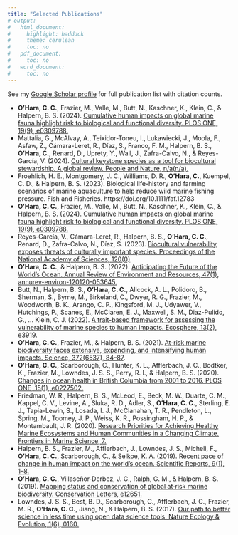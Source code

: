 ```yaml
---
title: "Selected Publications"
# output:
#   html_document:
#     highlight: haddock
#     theme: cerulean
#     toc: no
#   pdf_document:
#     toc: no
#   word_document:
#     toc: no
---
```


See my [Google Scholar profile](https://scholar.google.com/citations?user=W8mU7s8AAAAJ&hl=en) for full publication list with citation counts.

* __O’Hara, C. C.__, Frazier, M., Valle, M., Butt, N., Kaschner, K., Klein, C., & Halpern, B. S. (2024). [Cumulative human impacts on global marine fauna highlight risk to biological and functional diversity. PLOS ONE, 19(9), e0309788.](https://doi.org/10.1371/journal.pone.0309788)
* Mattalia, G., McAlvay, A., Teixidor-Toneu, I., Lukawiecki, J., Moola, F., Asfaw, Z., Cámara-Leret, R., Díaz, S., Franco, F. M., Halpern, B. S., __O’Hara, C.__, Renard, D., Uprety, Y., Wall, J., Zafra-Calvo, N., & Reyes-García, V. (2024). [Cultural keystone species as a tool for biocultural stewardship. A global review. People and Nature, n/a(n/a).](https://doi.org/10.1002/pan3.10653)
* Froehlich, H. E., Montgomery, J. C., Williams, D. R., __O’Hara, C.__, Kuempel, C. D., & Halpern, B. S. (2023). Biological life-history and farming scenarios of marine aquaculture to help reduce wild marine fishing pressure. Fish and Fisheries. https://doi.org/10.1111/faf.12783
* __O’Hara, C. C.__, Frazier, M., Valle, M., Butt, N., Kaschner, K., Klein, C., & Halpern, B. S. (2024). [Cumulative human impacts on global marine fauna highlight risk to biological and functional diversity. PLOS ONE, 19(9), e0309788.](https://doi.org/10.1371/journal.pone.0309788)
* Reyes-García, V.,  Cámara-Leret, R., Halpern, B. S., __O’Hara, C. C.__, Renard, D., Zafra-Calvo, N., Díaz, S. (2023). [Biocultural vulnerability exposes threats of culturally important species. Proceedings of the National Academy of Sciences, 120(0)](https://doi.org/10.1073/pnas.2217303120)
* __O’Hara, C. C.__, & Halpern, B. S. (2022). [Anticipating the Future of the World’s Ocean. Annual Review of Environment and Resources, 47(1), annurev-environ-120120-053645.](https://doi.org/10.1146/annurev-environ-120120-053645)
* Butt, N., Halpern, B. S., __O’Hara, C. C.__, Allcock, A. L., Polidoro, B., Sherman, S., Byrne, M., Birkeland, C., Dwyer, R. G., Frazier, M., Woodworth, B. K., Arango, C. P., Kingsford, M. J., Udyawer, V., Hutchings, P., Scanes, E., McClaren, E. J., Maxwell, S. M., Diaz-Pulido, G., … Klein, C. J. (2022). [A trait-based framework for assessing the vulnerability of marine species to human impacts. Ecosphere, 13(2), e3919.](https://doi.org/10.1002/ecs2.3919)
* __O’Hara, C. C.__, Frazier, M., & Halpern, B. S. (2021). [At-risk marine biodiversity faces extensive, expanding, and intensifying human impacts. Science, 372(6537), 84–87](https://doi.org/10.1126/science.abe6731). 
* __O’Hara, C. C.__, Scarborough, C., Hunter, K. L., Afflerbach, J. C., Bodtker, K., Frazier, M., Lowndes, J. S. S., Perry, R. I., & Halpern, B. S. (2020). [Changes in ocean health in British Columbia from 2001 to 2016. PLOS ONE, 15(1), e0227502.](https://doi.org/10.1371/journal.pone.0227502)
* Friedman, W. R., Halpern, B. S., McLeod, E., Beck, M. W., Duarte, C. M., Kappel, C. V., Levine, A., Sluka, R. D., Adler, S., __O’Hara, C. C.__, Sterling, E. J., Tapia-Lewin, S., Losada, I. J., McClanahan, T. R., Pendleton, L., Spring, M., Toomey, J. P., Weiss, K. R., Possingham, H. P., & Montambault, J. R. (2020). [Research Priorities for Achieving Healthy Marine Ecosystems and Human Communities in a Changing Climate. Frontiers in Marine Science, 7.](https://doi.org/10.3389/fmars.2020.00005)
* Halpern, B. S., Frazier, M., Afflerbach, J., Lowndes, J. S., Micheli, F., __O’Hara, C. C.__, Scarborough, C., & Selkoe, K. A. (2019). [Recent pace of change in human impact on the world’s ocean. Scientific Reports, 9(1), 1–8.](https://doi.org/10.1038/s41598-019-47201-9)
* __O’Hara, C. C.__, Villaseñor‐Derbez, J. C., Ralph, G. M., & Halpern, B. S. (2019). [Mapping status and conservation of global at‐risk marine biodiversity. Conservation Letters, e12651.](https://doi.org/10.1111/conl.12651)
* Lowndes, J. S. S., Best, B. D., Scarborough, C., Afflerbach, J. C., Frazier, M. R., __O’Hara, C. C.__, Jiang, N., & Halpern, B. S. (2017). [Our path to better science in less time using open data science tools. Nature Ecology & Evolution, 1(6), 0160.](https://doi.org/10.1038/s41559-017-0160)


